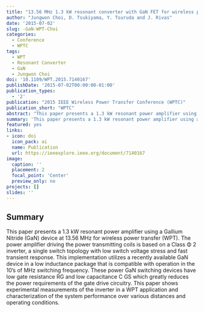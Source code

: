 ```yaml
---
title: "13.56 MHz 1.3 kW resonant converter with GaN FET for wireless power transfer"
author: "Jungwon Choi, D. Tsukiyama, Y. Tsuruda and J. Rivas"
date: '2015-07-02'
slug: -GaN-WPT-Choi
categories:
  - Conference
  - WPTC
tags: 
  - WPT
  - Resonant Converter
  - GaN
  - Jungwon Choi
doi: '10.1109/WPT.2015.7140167'
publishDate: '2015-07-02T00:00:00-01:00'
publication_types:
  - '2'
publication: "2015 IEEE Wireless Power Transfer Conference (WPTC)"
publication_short: "WPTC"
abstract: "This paper presents a 1.3 kW resonant power amplifier using a Gallium Nitride (GaN) device at 13.56 MHz for wireless power transfer (WPT). The power amplifier driving the power transmitting coils is based on a Class Φ 2 inverter, a single switch topology with low switch voltage stress and fast transient response. This implementation utilizes a recently available GaN device in a low inductance package that is compatible with operation in the 10's of MHz switching frequency. These power GaN switching devices have low gate resistance RG and low capacitance C GS which greatly reduces the power requirements of the gate drive circuitry. This paper shows experimental measurements of the inverter in a WPT application and characterization of the system performance over various distances and operating conditions."
summary: 'This paper presents a 1.3 kW resonant power amplifier using a Gallium Nitride (GaN) device at 13.56 MHz for wireless power transfer (WPT). The power amplifier driving the power transmitting coils is based on a Class Φ 2 inverter, a single switch topology with low switch voltage stress and fast transient response. This implementation utilizes a recently available GaN device in a low inductance package that is compatible with operation in the 10''s of MHz switching frequency. These power GaN switching devices have low gate resistance RG and low capacitance C GS which greatly reduces the power requirements of the gate drive circuitry. This paper shows experimental measurements of the inverter in a WPT application and characterization of the system performance over various distances and operating conditions.'
featured: yes
links:
- icon: doi
  icon_pack: ai
  name: Publication
  url: https://ieeexplore.ieee.org/document/7140167
image:
  caption: ''
  placement: 2
  focal_point: 'Center'
  preview_only: no
projects: []
slides: ''
---
```


## Summary

This paper presents a 1.3 kW resonant power amplifier using a Gallium Nitride (GaN) device at 13.56 MHz for wireless power transfer (WPT). The power amplifier driving the power transmitting coils is based on a Class Φ 2 inverter, a single switch topology with low switch voltage stress and fast transient response. This implementation utilizes a recently available GaN device in a low inductance package that is compatible with operation in the 10's of MHz switching frequency. These power GaN switching devices have low gate resistance RG and low capacitance C GS which greatly reduces the power requirements of the gate drive circuitry. This paper shows experimental measurements of the inverter in a WPT application and characterization of the system performance over various distances and operating conditions.